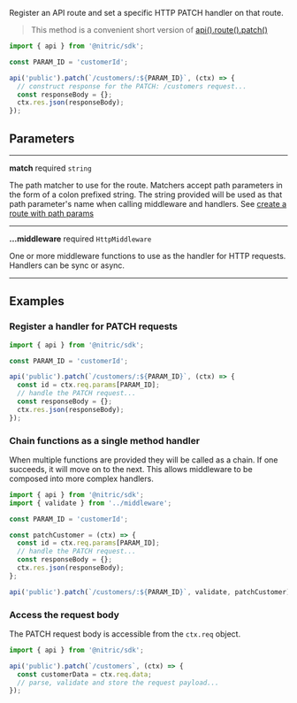 Register an API route and set a specific HTTP PATCH handler on that route.

> This method is a convenient short version of [api().route().patch()](./api-route-patch)

```javascript
import { api } from '@nitric/sdk';

const PARAM_ID = 'customerId';

api('public').patch(`/customers/:${PARAM_ID}`, (ctx) => {
  // construct response for the PATCH: /customers request...
  const responseBody = {};
  ctx.res.json(responseBody);
});
```

## Parameters

---

**match** required `string`

The path matcher to use for the route. Matchers accept path parameters in the form of a colon prefixed string. The string provided will be used as that path parameter's name when calling middleware and handlers. See [create a route with path params](#create-a-route-with-path-params)

---

**...middleware** required `HttpMiddleware`

One or more middleware functions to use as the handler for HTTP requests. Handlers can be sync or async.

---

## Examples

### Register a handler for PATCH requests

```javascript
import { api } from '@nitric/sdk';

const PARAM_ID = 'customerId';

api('public').patch(`/customers/:${PARAM_ID}`, (ctx) => {
  const id = ctx.req.params[PARAM_ID];
  // handle the PATCH request...
  const responseBody = {};
  ctx.res.json(responseBody);
});
```

### Chain functions as a single method handler

When multiple functions are provided they will be called as a chain. If one succeeds, it will move on to the next. This allows middleware to be composed into more complex handlers.

```javascript
import { api } from '@nitric/sdk';
import { validate } from '../middleware';

const PARAM_ID = 'customerId';

const patchCustomer = (ctx) => {
  const id = ctx.req.params[PARAM_ID];
  // handle the PATCH request...
  const responseBody = {};
  ctx.res.json(responseBody);
};

api('public').patch(`/customers/:${PARAM_ID}`, validate, patchCustomer);
```

### Access the request body

The PATCH request body is accessible from the `ctx.req` object.

```javascript
import { api } from '@nitric/sdk';

api('public').patch(`/customers`, (ctx) => {
  const customerData = ctx.req.data;
  // parse, validate and store the request payload...
});
```

